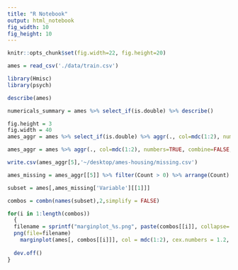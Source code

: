 ```yaml
---
title: "R Notebook"
output: html_notebook
fig_width: 10
fig_height: 10
---
```


```r
knitr::opts_chunk$set(fig.width=22, fig.height=20) 
```

```r
ames = read_csv('./data/train.csv')
```

```r
library(Hmisc)
library(psych)
```

```r
describe(ames)
```
```r
numericals_summary = ames %>% select_if(is.double) %>% describe()
```

```r
fig.height = 3
fig.width = 40
ames_aggr = ames %>% select_if(is.double) %>% aggr(., col=mdc(1:2), numbers=TRUE, combine=FALSE, sortVars=TRUE, labels=names(ames), cex.axis=0.8, gap=2, ylab=c("Proportion of missingness\n among numeric features","Missingness Pattern"))
```
```r
ames_aggr = ames %>% aggr(., col=mdc(1:2), numbers=TRUE, combine=FALSE, sortVars=TRUE, labels=names(ames), cex.axis=0.8, gap=2, ylab=c("Proportion of missingness\n among numeric features","Missingness Pattern"))
```
```r
write.csv(ames_aggr[5],'~/desktop/ames-housing/missing.csv')
```


```r
ames_missing = ames_aggr[[5]] %>% filter(Count > 0) %>% arrange(Count)
```
```r
subset = ames[,ames_missing['Variable'][[1]]]
```


```r

combos = combn(names(subset),2,simplify = FALSE)

for(i in 1:length(combos))
  {
  filename = sprintf("marginplot_%s.png", paste(combos[[i]], collapse='-'))
  png(file=filename)
    marginplot(ames[, combos[[i]]], col = mdc(1:2), cex.numbers = 1.2, pch = 19)
    
  dev.off()
}

```
```r

```

